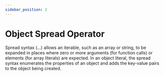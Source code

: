 ```yaml
---
sidebar_position: 2
---
```


# Object Spread Operator

Spread syntax (...) allows an iterable, such as an array or string, to be expanded in places where zero or more arguments (for function calls) or elements (for array literals) are expected. In an object literal, the spread syntax enumerates the properties of an object and adds the key-value pairs to the object being created.
